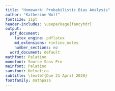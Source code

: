 ```yaml
---
title: "Homework: Probabilistic Bias Analysis"
author: "Katherine Wolf"
fontsize: 11pt
header-includes: \usepackage{fancyhdr}
output:
  pdf_document:
    latex_engine: pdflatex
    md_extensions: +inline_notes
    number_sections: no
  word_document: default
mathfont: Palatino
monofont: Source Sans Pro
mainfont: Palatino
sansfont: Helvetica
subtitle: \textbf{Due 21 April 2020}
fontfamily: mathpazo
---
```





\begin{align}
\begin{split}
\Psi(\mathbb{P}_0) &= \mathbb{E}_{0}[\mathbb{E}_{0}(Y|A=1,W)-\mathbb{E}_{0}(Y|A=0,W)] \\
&= [\bar{Q}_0(1,W)-\bar{Q}_0(0,W)]\mathbb{P}_0(W=w)
\end{split}
\end{align}